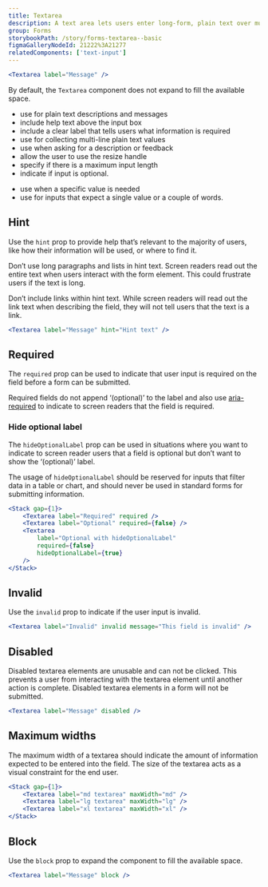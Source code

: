 ```yaml
---
title: Textarea
description: A text area lets users enter long-form, plain text over multiple lines and is commonly found in forms.
group: Forms
storybookPath: /story/forms-textarea--basic
figmaGalleryNodeId: 21222%3A21277
relatedComponents: ['text-input']
---
```


```jsx live
<Textarea label="Message" />
```

By default, the `Textarea` component does not expand to fill the available space.

<DoHeading />

- use for plain text descriptions and messages
- include help text above the input box
- include a clear label that tells users what information is required
- use for collecting multi-line plain text values
- use when asking for a description or feedback
- allow the user to use the resize handle
- specify if there is a maximum input length
- indicate if input is optional.

<DontHeading />

- use when a specific value is needed
- use for inputs that expect a single value or a couple of words.

## Hint

Use the `hint` prop to provide help that’s relevant to the majority of users, like how their information will be used, or where to find it.

Don’t use long paragraphs and lists in hint text. Screen readers read out the entire text when users interact with the form element. This could frustrate users if the text is long.

Don’t include links within hint text. While screen readers will read out the link text when describing the field, they will not tell users that the text is a link.

```jsx live
<Textarea label="Message" hint="Hint text" />
```

## Required

The `required` prop can be used to indicate that user input is required on the field before a form can be submitted.

Required fields do not append ‘(optional)’ to the label and also use [aria-required](https://developer.mozilla.org/en-US/docs/Web/Accessibility/ARIA/Attributes/aria-required) to indicate to screen readers that the field is required.

### Hide optional label

The `hideOptionalLabel` prop can be used in situations where you want to indicate to screen reader users that a field is optional but don’t want to show the ‘(optional)’ label.

The usage of `hideOptionalLabel` should be reserved for inputs that filter data in a table or chart, and should never be used in standard forms for submitting information.

```jsx live
<Stack gap={1}>
	<Textarea label="Required" required />
	<Textarea label="Optional" required={false} />
	<Textarea
		label="Optional with hideOptionalLabel"
		required={false}
		hideOptionalLabel={true}
	/>
</Stack>
```

## Invalid

Use the `invalid` prop to indicate if the user input is invalid.

```jsx live
<Textarea label="Invalid" invalid message="This field is invalid" />
```

## Disabled

Disabled textarea elements are unusable and can not be clicked. This prevents a user from interacting with the textarea element until another action is complete. Disabled textarea elements in a form will not be submitted.

```jsx live
<Textarea label="Message" disabled />
```

## Maximum widths

The maximum width of a textarea should indicate the amount of information expected to be entered into the field. The size of the textarea acts as a visual constraint for the end user.

```jsx live
<Stack gap={1}>
	<Textarea label="md textarea" maxWidth="md" />
	<Textarea label="lg textarea" maxWidth="lg" />
	<Textarea label="xl textarea" maxWidth="xl" />
</Stack>
```

## Block

Use the `block` prop to expand the component to fill the available space.

```jsx live
<Textarea label="Message" block />
```
